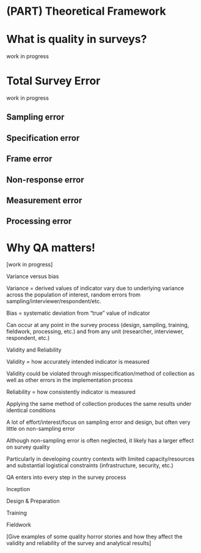
# (PART) Theoretical Framework {-}

# What is quality in surveys?

work in progress


# Total Survey Error

work in progress

## Sampling error {#sampling-error}

## Specification error {#specification-error}

## Frame error {#frame-error}

## Non-response error {#non-response-error}

## Measurement error {#measurement-error}

## Processing error {#processing-error}



# Why QA matters!

[work in progress]

Variance versus bias 

Variance = derived values of indicator vary due to underlying variance across the population of interest, random errors from sampling/interviewer/respondent/etc. 

Bias = systematic deviation from “true” value of indicator 

Can occur at any point in the survey process (design, sampling, training, fieldwork, processing, etc.) and from any unit (researcher, interviewer, respondent, etc.)  

Validity and Reliability 

Validity = how accurately intended indicator is measured 

Validity could be violated through misspecification/method of collection as well as other errors in the implementation process 

Reliability = how consistently indicator is measured 

Applying the same method of collection produces the same results under identical conditions 

A lot of effort/interest/focus on sampling error and design, but often very little on non-sampling error 

Although non-sampling error is often neglected, it likely has a larger effect on survey quality 

Particularly in developing country contexts with limited capacity/resources and substantial logistical constraints (infrastructure, security, etc.) 

QA enters into every step in the survey process 

Inception 

Design & Preparation 

Training 

Fieldwork 

[Give examples of some quality horror stories and how they affect the validity and reliability of the survey and analytical results] 
